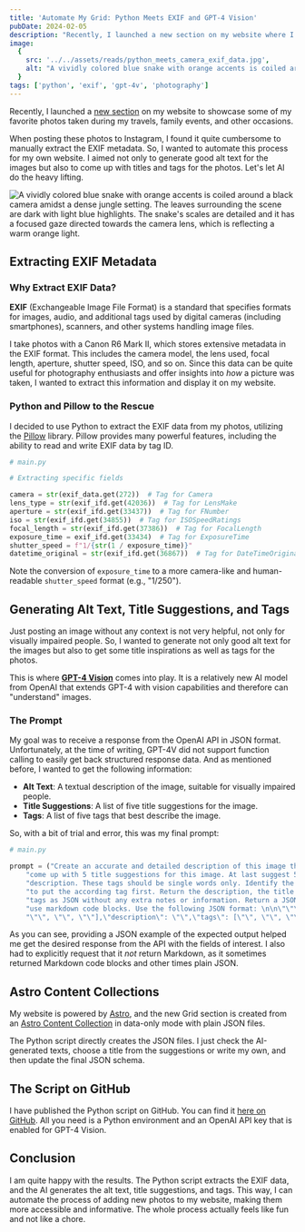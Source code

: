 ```yaml
---
title: 'Automate My Grid: Python Meets EXIF and GPT-4 Vision'
pubDate: 2024-02-05
description: "Recently, I launched a new section on my website where I would like to showcase some of my favorite photos. I wanted to automate the process of extracting EXIF metadata and generating alt text, title, and tage for the images. So let's let AI do the heavy lifting."
image:
  {
    src: '../../assets/reads/python_meets_camera_exif_data.jpg',
    alt: "A vividly colored blue snake with orange accents is coiled around a black camera amidst a dense jungle setting. The leaves surrounding the scene are dark with light blue highlights. The snake's scales are detailed and it has a focused gaze directed towards the camera lens, which is reflecting a warm orange light.",
  }
tags: ['python', 'exif', 'gpt-4v', 'photography']
---
```



Recently, I launched a [new section](/grid/) on my website to showcase some of my favorite photos taken during my travels, family events, and other occasions.

When posting these photos to Instagram, I found it quite cumbersome to manually extract the EXIF metadata. So, I wanted to automate this process for my own website. I aimed not only to generate good alt text for the images but also to come up with titles and tags for the photos. Let's let AI do the heavy lifting.

<Image
  src={coverImage}
  alt="A vividly colored blue snake with orange accents is coiled around a black camera amidst a dense jungle setting. The leaves surrounding the scene are dark with light blue highlights. The snake's scales are detailed and it has a focused gaze directed towards the camera lens, which is reflecting a warm orange light."
  caption="Where Code Meets Camera: Python Extracts the Story Behind Every Shot as GPT-4 Vision Crafts the Narrative"
  lazy={false}
/>

## Extracting EXIF Metadata

### Why Extract EXIF Data?

**EXIF** (Exchangeable Image File Format) is a standard that specifies formats for images, audio, and additional tags used by digital cameras (including smartphones), scanners, and other systems handling image files.

I take photos with a Canon R6 Mark II, which stores extensive metadata in the EXIF format. This includes the camera model, the lens used, focal length, aperture, shutter speed, ISO, and so on. Since this data can be quite useful for photography enthusiasts and offer insights into *how* a picture was taken, I wanted to extract this information and display it on my website.

### Python and Pillow to the Rescue

I decided to use Python to extract the EXIF data from my photos, utilizing the [Pillow](https://pillow.readthedocs.io/en/stable/) library. Pillow provides many powerful features, including the ability to read and write EXIF data by tag ID.

```python {11}
# main.py

# Extracting specific fields

camera = str(exif_data.get(272))  # Tag for Camera
lens_type = str(exif_ifd.get(42036))  # Tag for LensMake
aperture = str(exif_ifd.get(33437))  # Tag for FNumber
iso = str(exif_ifd.get(34855))  # Tag for ISOSpeedRatings
focal_length = str(exif_ifd.get(37386))  # Tag for FocalLength
exposure_time = exif_ifd.get(33434)  # Tag for ExposureTime
shutter_speed = f"1/{str(1 / exposure_time)}"
datetime_original = str(exif_ifd.get(36867))  # Tag for DateTimeOriginal
```

Note the conversion of `exposure_time` to a more camera-like and human-readable `shutter_speed` format (e.g., "1/250").

## Generating Alt Text, Title Suggestions, and Tags

Just posting an image without any context is not very helpful, not only for visually impaired people. So, I wanted to generate not only good alt text for the images but also to get some title inspirations as well as tags for the photos.

This is where [**GPT-4 Vision**](https://platform.openai.com/docs/guides/vision) comes into play. It is a relatively new AI model from OpenAI that extends GPT-4 with vision capabilities and therefore can "understand" images.

### The Prompt

My goal was to receive a response from the OpenAI API in JSON format. Unfortunately, at the time of writing, GPT-4V did not support function calling to easily get back structured response data. And as mentioned before, I wanted to get the following information:

- **Alt Text**: A textual description of the image, suitable for visually impaired people.
- **Title Suggestions**: A list of five title suggestions for the image.
- **Tags**: A list of five tags that best describe the image.

So, with a bit of trial and error, this was my final prompt:

```python
# main.py

prompt = ("Create an accurate and detailed description of this image that would also work as an alt text. Also "
    "come up with 5 title suggestions for this image. At last suggest 5 tags that suit the image "
    "description. These tags should be single words only. Identify the main subject or theme and make sure "
    "to put the according tag first. Return the description, the title suggestions and "
    "tags as JSON without any extra notes or information. Return a JSON string that can be parsed. Do not "
    "use markdown code blocks. Use the following JSON format: \n\n\"\"\"{\"title_ideas\": [\"\", \"\", "
    "\"\", \"\", \"\"],\"description\": \"\",\"tags\": [\"\", \"\", \"\", \"\", \"\"]}\"\"\"")

```

As you can see, providing a JSON example of the expected output helped me get the desired response from the API with the fields of interest. I also had to explicitly request that it *not* return Markdown, as it sometimes returned Markdown code blocks and other times plain JSON.

## Astro Content Collections

My website is powered by [Astro](https://astro.build), and the new Grid section is created from an [Astro Content Collection](https://docs.astro.build/en/guides/content-collections/) in data-only mode with plain JSON files.

The Python script directly creates the JSON files. I just check the AI-generated texts, choose a title from the suggestions or write my own, and then update the final JSON schema.

## The Script on GitHub

I have published the Python script on GitHub. You can find it [here on GitHub](https://github.com/florivdg/exifExtractor). All you need is a Python environment and an OpenAI API key that is enabled for GPT-4 Vision.

## Conclusion

I am quite happy with the results. The Python script extracts the EXIF data, and the AI generates the alt text, title suggestions, and tags. This way, I can automate the process of adding new photos to my website, making them more accessible and informative. The whole process actually feels like fun and not like a chore.
